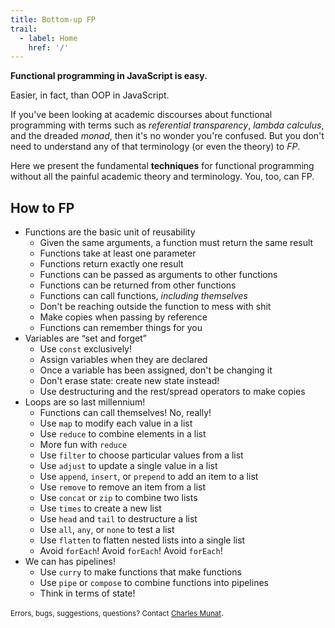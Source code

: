 ```yaml
---
title: Bottom-up FP
trail:
  - label: Home
    href: '/'
---
```


**Functional programming in JavaScript is easy.**

Easier, in fact, than OOP in JavaScript.

If you've been looking at academic discourses about functional programming with terms such as _referential transparency_, _lambda calculus_, and the dreaded _monad_, then it's no wonder you're confused. But you don't need to understand any of that terminology (or even the theory) to _FP_.

Here we present the fundamental **techniques** for functional programming without all the painful academic theory and terminology. You, too, can FP.

## How to FP

<ul>
  <li>
    <Link to='/inductive/reusability/' aria-label='Reusability'>Functions are the basic unit of reusability</Link>
    <ul>
      <li><Link to='/inductive/reusability/#purity-rules'>Given the same arguments, a function must return the same result</Link></li>
      <li><Link to='/inductive/reusability/#real-functions-have-parameters'>Functions take at least one parameter</Link></li>
      <li><Link to='/inductive/reusability/#real-functions-return-a-value'>Functions return exactly one result</Link></li>
      <li><Link to='/inductive/reusability/#join-the-higher-order'>Functions can be passed as arguments to other functions</Link></li>
      <li><Link to='/inductive/reusability/#who-wants-curry'>Functions can be returned from other functions</Link></li>
      <li><Link to='/inductive/reusability/#we-can-has-recursion'>Functions can call functions, <em>including themselves</em></Link></li>
      <li><Link to='/inductive/reusability/#say-no-to-side-effects'>Don't be reaching outside the function to mess with shit</Link></li>
      <li><Link to='/inductive/reusability/#no-mutating-variables'>Make copies when passing by reference</Link></li>
      <li><Link to='/inductive/reusability/#closures-are-cool'>Functions can remember things for you</Link></li>
    </ul>
  </li>
  <li>
    <Link to='/inductive/immutability/' aria-label='Immutability'>Variables are &ldquo;set and forget&rdquo;</Link>
    <ul>
      <li><Link to='/inductive/immutability/#use-const-exclusively'>Use <code>const</code> exclusively!</Link></li>
      <li><Link to='/inductive/immutability/#assign-upon-declaration'>Assign variables when they are declared</Link></li>
      <li><Link to='/inductive/immutability/#never-mutate'>Once a variable has been assigned, don't be changing it</Link></li>
      <li><Link to='/inductive/immutability/#never-destroy-state'>Don't erase state: create new state instead!</Link></li>
      <li><Link to='/inductive/immutability/#use-destructuring-to-make-copies'>Use destructuring and the rest/spread operators to make copies</Link></li>
    </ul>
  </li>
  <li>
    <Link to='/inductive/iteration/' aria-label='Iteration'>Loops are so last millennium!</Link>
    <ul>
      <li><Link to='/inductive/iteration/#recusrive-functions'>Functions can call themselves! No, really!</Link></li>
      <li><Link to='/inductive/iteration/#map'>Use <code>map</code> to modify each value in a list</Link></li>
      <li><Link to='/inductive/iteration/#reduce'>Use <code>reduce</code> to combine elements in a list</Link></li>
      <li><Link to='/inductive/iteration/#reduce-again'>More fun with <code>reduce</code></Link></li>
      <li><Link to='/inductive/iteration/#filter'>Use <code>filter</code> to choose particular values from a list</Link></li>
      <li><Link to='/inductive/iteration/#adjust'>Use <code>adjust</code> to update a single value in a list</Link></li>
      <li><Link to='/inductive/iteration/#append-insert-prepend'>Use <code>append</code>, <code>insert</code>, or <code>prepend</code> to add an item to a list</Link></li>
      <li><Link to='/inductive/iteration/#remove'>Use <code>remove</code> to remove an item from a list</Link></li>
      <li><Link to='/inductive/iteration/#concat'>Use <code>concat</code> or <code>zip</code> to combine two lists</Link></li>
      <li><Link to='/inductive/iteration/#times'>Use <code>times</code> to create a new list</Link></li>
      <li><Link to='/inductive/iteration/#head-tail'>Use <code>head</code> and <code>tail</code> to destructure a list</Link></li>
      <li><Link to='/inductive/iteration/#all'>Use <code>all</code>, <code>any</code>, or <code>none</code> to test a list</Link></li>
      <li><Link to='/inductive/iteration/#flatten'>Use <code>flatten</code> to flatten nested lists into a single list</Link></li>
      <li><Link to='/inductive/iteration/#avoid-foreach'>Avoid <code>forEach</code>! Avoid <code>forEach</code>! Avoid <code>forEach</code>!</Link></li>
    </ul>
  </li>
  <li>
    <Link to='/inductive/composition/' aria-label='Composition'>We can has pipelines!</Link>
    <ul>
      <li><Link to='/inductive/composition/#curry'>Use <code>curry</code> to make functions that make functions</Link></li>
      <li><Link to='/inductive/composition/#pipe'>Use <code>pipe</code> or <code>compose</code> to combine functions into pipelines</Link></li>
      <li><Link to='/inductive/composition/#state-state-state'>Think in terms of state!</Link></li>
    </ul>
  </li>
</ul>

<small>Errors, bugs, suggestions, questions? Contact <a href='mailto:charles_munat@bnz.co.nz'>Charles Munat</a></small>.
